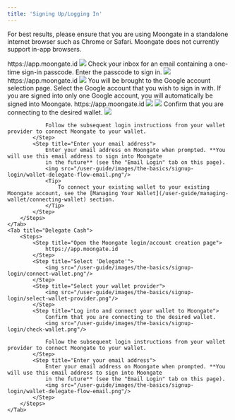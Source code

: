 ```yaml
---
title: 'Signing Up/Logging In'
---
```

For best results, please ensure that you are using Moongate in a standalone internet browser such as Chrome or Safari. Moongate 
does not currently support in-app browsers.

<Tabs>
    <Tab title="Email Login">
        <Steps>
            <Step title="Open the Moongate login/account creation page">
                https://app.moongate.id
            </Step>
            <Step title="Enter your email address">
                <img src="/user-guide/images/the-basics/signup-login/email-login.gif"/>
            </Step>
            <Step title="Open one-time sign-in link">
                Check your inbox for an email containing a one-time sign-in passcode. Enter the passcode to sign in.
                <img src="/user-guide/images/the-basics/signup-login/check-email.png"/>
            </Step>
        </Steps>
    </Tab>
    <Tab title="Google Login">
        <Steps>
            <Step title="Open the Moongate login/account creation page">
                https://app.moongate.id
            </Step>
            <Step title="Select 'Google'">
                <img src="/user-guide/images/the-basics/signup-login/google-login.png"/>
            </Step>
            <Step title="Select a Google account to sign into Moongate with">
                You will be brought to the Google account selection page. Select the Google account that you wish to sign in with. If you are signed into only one Google account, you will 
                automatically be signed into Moongate.
            </Step>
        </Steps>
    </Tab>
    <Tab title="Existing Wallet">
        <Steps>
            <Step title="Open the Moongate login/account creation page">
                https://app.moongate.id
            </Step>
            <Step title="Select 'Wallet'">
                <img src="/user-guide/images/the-basics/signup-login/connect-wallet.png"/>
            </Step>
            <Step title="Select your wallet provider">
                <img src="/user-guide/images/the-basics/signup-login/select-wallet-provider.png"/>
            </Step>
            <Step title="Log into and connect your wallet to Moongate">
                Confirm that you are connecting to the desired wallet.
                <img src="/user-guide/images/the-basics/signup-login/check-wallet.png"/>
                
                Follow the subsequent login instructions from your wallet provider to connect Moongate to your wallet.
            </Step>
            <Step title="Enter your email address">
                Enter your email address on Moongate when prompted. **You will use this email address to sign into Moongate 
                in the future** (see the "Email Login" tab on this page).
                <img src="/user-guide/images/the-basics/signup-login/wallet-delegate-flow-email.png"/>
                <Tip>
                    To connect your existing wallet to your existing Moongate account, see the [Managing Your Wallet](/user-guide/managing-wallet/connecting-wallet) section.
                </Tip>
            </Step>
        </Steps>
    </Tab>
    <Tab title="Delegate Cash">
        <Steps>
            <Step title="Open the Moongate login/account creation page">
                https://app.moongate.id
            </Step>
            <Step title="Select 'Delegate'">
                <img src="/user-guide/images/the-basics/signup-login/connect-wallet.png"/>
            </Step>
            <Step title="Select your wallet provider">
                <img src="/user-guide/images/the-basics/signup-login/select-wallet-provider.png"/>
            </Step>
            <Step title="Log into and connect your wallet to Moongate">
                Confirm that you are connecting to the desired wallet.
                <img src="/user-guide/images/the-basics/signup-login/check-wallet.png"/>
                
                Follow the subsequent login instructions from your wallet provider to connect Moongate to your wallet.
            </Step>
            <Step title="Enter your email address">
                Enter your email address on Moongate when prompted. **You will use this email address to sign into Moongate 
                in the future** (see the "Email Login" tab on this page).
                <img src="/user-guide/images/the-basics/signup-login/wallet-delegate-flow-email.png"/>                
            </Step>
        </Steps>
    </Tab>
</Tabs>